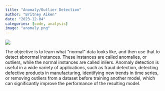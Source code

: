 ```yaml
---
title: "Anomaly/Outlier Detection"
author: "Britney Aiken"
date: "2023-12-04"
categories: [code, analysis]
image: "anomaly.png"
---
```


![](anomaly.png)


The objective is to learn what “normal” data looks like, and then use that to detect abnormal instances. These instances are called anomalies, or outliers, while the normal instances are called inliers. Anomaly detection is useful in a wide variety of applications, such as fraud detection, detecting defective products in manufacturing, identifying new trends in time series, or removing outliers from a dataset before training another model, which can significantly improve the performance of the resulting model.